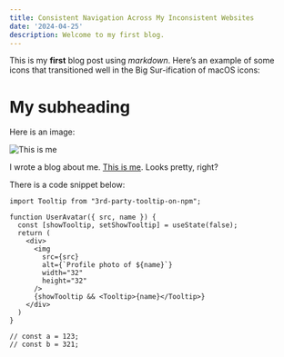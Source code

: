 ```yaml
---
title: Consistent Navigation Across My Inconsistent Websites
date: '2024-04-25'
description: Welcome to my first blog.
---
```



This is my **first** blog post using *markdown*. Here’s an example of some icons that transitioned well in the Big Sur-ification of macOS icons:

# My subheading

Here is an image:

![This is me](/profile.jpeg)

I wrote  a blog about me. [This is me](google.com). Looks pretty, right?

There is a code snippet below:

```tsx
import Tooltip from "3rd-party-tooltip-on-npm";

function UserAvatar({ src, name }) {
  const [showTooltip, setShowTooltip] = useState(false);
  return (
    <div>
      <img
        src={src}
        alt={`Profile photo of ${name}`}
        width="32"
        height="32"
      />
      {showTooltip && <Tooltip>{name}</Tooltip>}
    </div>
  )
}

// const a = 123;
// const b = 321;
```